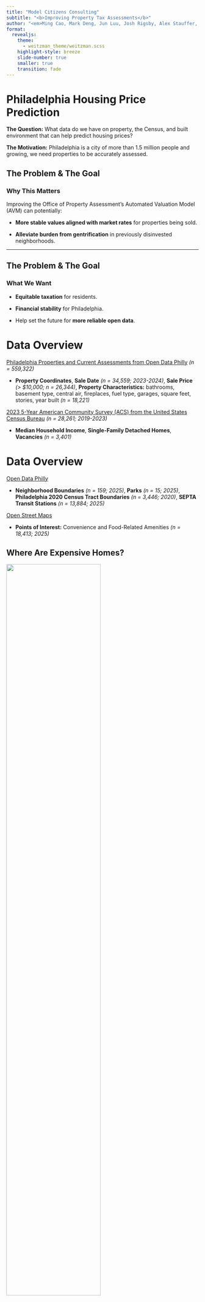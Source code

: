 ```yaml
---
title: "Model Citizens Consulting"
subtitle: "<b>Improving Property Tax Assessments</b>"
author: "<em>Ming Cao, Mark Deng, Jun Luu, Josh Rigsby, Alex Stauffer, Tess Vu</em>"
format:
  revealjs:
    theme:
      - weitzman_theme/weitzman.scss
    highlight-style: breeze
    slide-number: true
    smaller: true
    transition: fade
---
```


# Philadelphia Housing Price Prediction

**The Question:** What data do we have on property, the Census, and built environment that can help predict housing prices?

**The Motivation:** Philadelphia is a city of more than 1.5 million people and growing, we need properties to be accurately assessed.

## The Problem & The Goal

### Why This Matters

Improving the Office of Property Assessment's Automated Valuation Model (AVM) can potentially:

- **More stable values aligned with market rates** for properties being sold.

- **Alleviate burden from gentrification** in previously disinvested neighborhoods.

---

## The Problem & The Goal

### What We Want

- **Equitable taxation** for residents.

- **Financial stability** for Philadelphia.

- Help set the future for **more reliable open data**.

# Data Overview

[Philadelphia Properties and Current Assessments from Open Data Philly](https://metadata.phila.gov/#home/datasetdetails/5543865f20583086178c4ee5/representationdetails/55d624fdad35c7e854cb21a4/) *(n = 559,322)*

- **Property Coordinates**, **Sale Date** *(n = 34,559; 2023-2024)*, **Sale Price** *(> $10,000; n = 26,344)*, **Property Characteristics:** bathrooms, basement type, central air, fireplaces, fuel type, garages, square feet, stories, year built *(n = 18,221)*

[2023 5-Year American Community Survey (ACS) from the United States Census Bureau](https://www.census.gov/programs-surveys/acs/news/updates/2023.html) *(n = 28,261; 2019-2023)*

- **Median Household Income**, **Single-Family Detached Homes**, **Vacancies** *(n = 3,401)*

# Data Overview

[Open Data Philly](https://opendataphilly.org/)

- **Neighborhood Boundaries** *(n = 159; 2025)*, **Parks** *(n = 15; 2025)*, **Philadelphia 2020 Census Tract Boundaries** *(n = 3,446; 2020)*, **SEPTA Transit Stations** *(n = 13,884; 2025)*

[Open Street Maps](https://cran.r-project.org/web/packages/osmdata/vignettes/osmdata.html)

- **Points of Interest:** Convenience and Food-Related Amenities *(n = 18,413; 2025)*

## Where Are Expensive Homes?

![](slide_images\geo-price-map.png){width=70%}

---

## Findings

- **Higher Prices:** Center City, University City, the riverfront, and affluent Northwest pockets.

- Potentially due to **easy access** to transit and amenities.

- **Lower Prices:** North of Broad Street into parts of West and North Philadelphia.

- Potentially reflecting **long-term disinvestment**.

- **Sale price is place-dependent in Philadelphia, mostly due to neighborhood qualities.**

## What Drives Prices?

::: {style="text-align: center;"}
![](slide_images\price-v-sqft.png){width=70%}
:::

- **Larger homes = an increase in price**, but only up to a certain point.

## Model Comparison & Performance

![](slide_images\kable-model.png){width=40%}

- **RMSE = 138,279.40** → Predicted sale price differs by about ± $138,279 from actual market sale price.

- **R² = 0.746** → Explains 75% of variance in home prices.

# Top Predictors

- Neighborhoods (e.g. Fitler Square $431,911.65 > East Falls)

- Livable Square Footage ($187.32 increase)

- Median Household Income ($0.63 increase)

## Hardest To Predict

::: {style="text-align: center;"}
![](slide_images\residual-neighborhood.png){width=70%}
:::

# Conclusions & Recommendations

**Human review for over-valued neighborhoods that are being gentrified.**

# Limitations & Next Steps

**Limitations / Ethical Concerns:**

- Undervalues some disinvested neighborhoods and overvalues wealthier ones.

- Areas with residents depend more on personal vehicles, this model is predicting on public transit, not highways.

**Future Potential:**

- Incorporate additional categorical variables after consideration.

- Separate rural modeling can be helpful too.

# Thank you, questions?